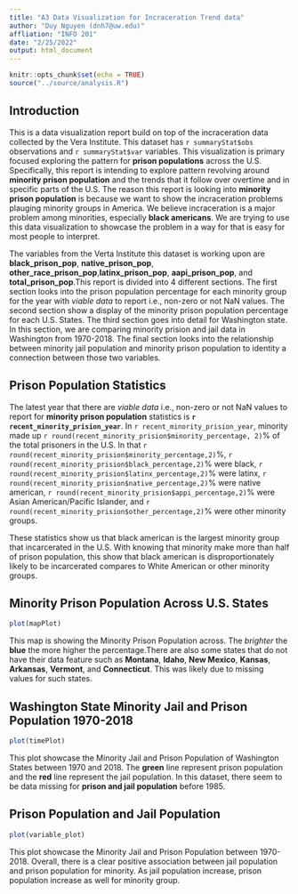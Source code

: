 ```yaml
---
title: "A3 Data Visualization for Incraceration Trend data"
author: "Duy Nguyen (dnh7@uw.edu)"
affliation: "INFO 201"
date: "2/25/2022"
output: html_document
---
```


```r
knitr::opts_chunk$set(echo = TRUE)
source("../source/analysis.R")
```

## Introduction

This is a data visualization report build on top of the incraceration data collected by the Vera Institute. This dataset has `r summaryStat$obs` observations and `r summaryStat$var` variables. This visualization is primary focused exploring the pattern for **prison populations** across the U.S. Specifically, this report is intending to explore pattern revolving around **minority prison population** and the trends that it follow over overtime and in specific parts of the U.S. The reason this report is looking into **minority prison population** is because we want to show the incraceration problems plauging minority groups in America. We believe incraceration is a major problem among minorities, especially **black americans**. We are trying to use this data visualization to showcase the problem in a way for that is easy for most people to interpret.

The variables from the Verta Institute this dataset is working upon are **black_prison_pop**, **native_prison_pop**, **other_race_prison_pop**,**latinx_prison_pop**, **aapi_prison_pop**, and **total_prison_pop**.This report is divided into 4 different sections.
The first section looks into the prison population percentage for each minority group for the year with _viable data_ to report i.e., non-zero or not NaN values. The second section show a display of the minority prison population percentage for each U.S. States. The third section goes into detail for Washington state. In this section, we are comparing minority prision and jail data in Washington from 1970-2018. The final section looks into the relationship between minority jail population and minority prison population to identity a connection between those two variables.

## Prison Population Statistics
The latest year that there are _viable data_ i.e., non-zero or not NaN values to report for **minority prison population** statistics is **`r recent_minority_prision_year`**. In `r recent_minority_prision_year`, minority made up `r round(recent_minority_prision$minority_percentage, 2)`% of the total prisoners in the U.S. In that `r round(recent_minority_prision$minority_percentage,2)`%, `r round(recent_minority_prision$black_percentage,2)`% were black, `r round(recent_minority_prision$latinx_percentage,2)`% were latinx, `r round(recent_minority_prision$native_percentage,2)`% were native american, `r round(recent_minority_prision$appi_percentage,2)`% were Asian American/Pacific Islander, and `r round(recent_minority_prision$other_percentage,2)`% were other minority groups. 

These statistics show us that black american is the largest minority group that incarcerated in the U.S. With knowing that minority make more than half of prison population, this show that black american is disproportionately likely to be incarcerated compares to White American or other minority groups.

## Minority Prison Population Across U.S. States
```r
plot(mapPlot)
```

This map is showing the Minority Prison Population across. The _brighter_ the **blue** the more higher the percentage.There are also some states that do not have their data feature such as **Montana**, **Idaho**, **New Mexico**, **Kansas**, **Arkansas**, **Vermont**, and **Connecticut**. This was likely due to missing values for such states.

## Washington State Minority Jail and Prison Population 1970-2018
```r
plot(timePlot)
```

This plot showcase the Minority Jail and  Prison Population of Washington States between 1970 and 2018. The **green** line represent prison population and the **red** line represent the jail population. In this dataset, there seem to be data missing for **prison and jail population** before 1985.

## Prison Population and Jail Population
```r
plot(variable_plot)
```

This plot showcase the Minority Jail and  Prison Population between 1970-2018. Overall, there is a clear positive association between jail population and prison population for minority. As jail population increase, prison population increase as well for minority group.


